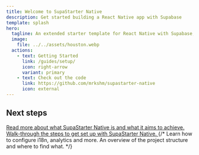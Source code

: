 ```yaml
---
title: Welcome to SupaStarter Native
description: Get started building a React Native app with Supabase
template: splash
hero:
  tagline: An extended starter template for React Native with Supabase, using all the good stuff like Expo, React Hook Form, Tanstack Query, Zustand, Valibot, Shadcn and more
  image:
    file: ../../assets/houston.webp
  actions:
    - text: Getting Started
      link: /guides/setup/
      icon: right-arrow
      variant: primary
    - text: Check out the code
      link: https://github.com/mrkshm/supastarter-native
      icon: external
---
```



## Next steps

<CardGrid stagger>
  <a href="/reference/overview/">
    <Card title="About this project" icon="add-document">
        Read more about what SupaStarter Native is and what it aims to achieve.
    </Card>

  </a>
  <a href="/guides/setup/">
    <Card title="Getting started" icon="pencil">
      Walk-through the steps to get set up with SupaStarter Native.
    </Card>
  </a>
  {/* <Card title="Configure SupaStarter Native" icon="setting">
    Learn how to configure i18n, analytics and more.
  </Card>
  <Card title="Where to find what" icon="open-book">
    An overview of the project structure and where to find what.
  </Card> */}
</CardGrid>
